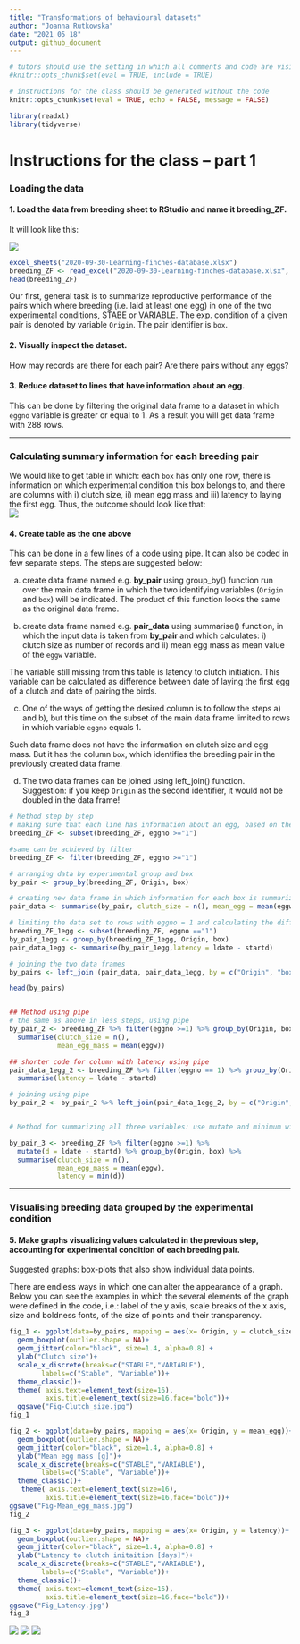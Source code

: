```yaml
---
title: "Transformations of behavioural datasets"
author: "Joanna Rutkowska"
date: "2021 05 18"
output: github_document
---
```



```r
# tutors should use the setting in which all comments and code are visible
#knitr::opts_chunk$set(eval = TRUE, include = TRUE)

# instructions for the class should be generated without the code
knitr::opts_chunk$set(eval = TRUE, echo = FALSE, message = FALSE)

```

```r

library(readxl)
library(tidyverse)

```

# Instructions for the class – part 1
### Loading the data
#### 1.	Load the data from breeding sheet to RStudio and name it **breeding_ZF**. 

It will look like this:

![](breeding-data.png)
```r
excel_sheets("2020-09-30-Learning-finches-database.xlsx")
breeding_ZF <- read_excel("2020-09-30-Learning-finches-database.xlsx", sheet = "breeding")
head(breeding_ZF)

```
Our first, general task is to summarize reproductive performance of the pairs which where breeding (i.e. laid at least one egg) in one of the two experimental conditions, STABE or VARIABLE. The exp. condition of a given pair is denoted by variable `Origin`. The pair identifier is `box`. 


#### 2.	Visually inspect the dataset.

How may records are there for each pair? Are there pairs without any eggs?


#### 3.	Reduce dataset to lines that have information about an egg. 

This can be done by filtering the original data frame to a dataset in which `eggno` variable is greater or equal to 1. As a result you will get data frame with 288 rows.

***

### Calculating summary information for each breeding pair

We would like to get table in which: each `box` has only one row, there is information on which experimental condition this box belongs to, and there are columns with i) clutch size, ii) mean egg mass and iii) latency to laying the first egg. Thus, the outcome should look like that:  
![](summary-table.png)

#### 4.	Create table as the one above 

This can be done in a few lines of a code using pipe. It can also be coded in few separate steps. The steps are suggested below: 


a) create data frame named e.g. **by_pair**  using group_by() function run over the main data frame in which the two identifying variables (`Origin` and `box`) will be indicated. The product of this function looks the same as the original data frame.


b) create data frame named e.g. **pair_data** using summarise() function, in which the input data is taken from **by_pair** and which calculates: i) clutch size as number of records and ii) mean egg mass as mean value of the `eggw` variable.

The variable still missing from this table is latency to clutch initiation. This variable can be calculated as difference between date of laying the first egg of a clutch and date of pairing the birds.

c) One of the ways of getting the desired column is to follow the steps a) and b), but this time on the subset of the main data frame limited to rows in which variable `eggno` equals 1. 
 
Such data frame does not have the information on clutch size and egg mass. But it has the column `box`, which identifies the breeding pair in the previously created data frame. 

d)	The two data frames can be joined using left_join() function. Suggestion: if you keep `Origin` as the second identifier, it would not be doubled in the data frame!


```r
# Method step by step
# making sure that each line has information about an egg, based on the column with egg number
breeding_ZF <- subset(breeding_ZF, eggno >="1")

#same can be achieved by filter
breeding_ZF <- filter(breeding_ZF, eggno >="1")

# arranging data by experimental group and box
by_pair <- group_by(breeding_ZF, Origin, box)

# creating new data frame in which information for each box is summarized (this could be done is separate steps)
pair_data <- summarise(by_pair, clutch_size = n(), mean_egg = mean(eggw))

# limiting the data set to rows with eggno = 1 and calculating the difference between startd and ldate  
breeding_ZF_1egg <- subset(breeding_ZF, eggno =="1")
by_pair_1egg <- group_by(breeding_ZF_1egg, Origin, box)
pair_data_1egg <- summarise(by_pair_1egg,latency = ldate - startd)

# joining the two data frames
by_pairs <- left_join (pair_data, pair_data_1egg, by = c("Origin", "box"))

head(by_pairs)


## Method using pipe
# the same as above in less steps, using pipe
by_pair_2 <- breeding_ZF %>% filter(eggno >=1) %>% group_by(Origin, box) %>% 
  summarise(clutch_size = n(),
            mean_egg_mass = mean(eggw))

## shorter code for column with latency using pipe 
pair_data_1egg_2 <- breeding_ZF %>% filter(eggno == 1) %>% group_by(Origin, box) %>% 
  summarise(latency = ldate - startd)

# joining using pipe
by_pair_2 <- by_pair_2 %>% left_join(pair_data_1egg_2, by = c("Origin", "box"))


# Method for summarizing all three variables: use mutate and minimum with summarise, then you don't have to use left_join

by_pair_3 <- breeding_ZF %>% filter(eggno >=1) %>% 
  mutate(d = ldate - startd) %>% group_by(Origin, box) %>% 
  summarise(clutch_size = n(),
            mean_egg_mass = mean(eggw),
            latency = min(d))

```
***

### Visualising breeding data grouped by the experimental condition
#### 5.	Make graphs visualizing values calculated in the previous step, accounting for experimental condition of each breeding pair. 

Suggested graphs: box-plots that also show individual data points. 

There are endless ways in which one can alter the appearance of a graph. Below you can see the examples in which the several elements of the graph were defined in the code, i.e.: label of the y axis, scale breaks of the x axis, size and boldness fonts, of the size of points and their transparency.

```r

fig_1 <- ggplot(data=by_pairs, mapping = aes(x= Origin, y = clutch_size))+
  geom_boxplot(outlier.shape = NA)+
  geom_jitter(color="black", size=1.4, alpha=0.8) +
  ylab("Clutch size")+
  scale_x_discrete(breaks=c("STABLE","VARIABLE"),
        labels=c("Stable", "Variable"))+
  theme_classic()+
  theme( axis.text=element_text(size=16),
         axis.title=element_text(size=16,face="bold"))+
  ggsave("Fig-Clutch_size.jpg")
fig_1

fig_2 <- ggplot(data=by_pairs, mapping = aes(x= Origin, y = mean_egg))+
  geom_boxplot(outlier.shape = NA)+
  geom_jitter(color="black", size=1.4, alpha=0.8) +
  ylab("Mean egg mass [g]")+
  scale_x_discrete(breaks=c("STABLE","VARIABLE"),
        labels=c("Stable", "Variable"))+
  theme_classic()+
   theme( axis.text=element_text(size=16),
         axis.title=element_text(size=16,face="bold"))+
ggsave("Fig-Mean_egg_mass.jpg")
fig_2

fig_3 <- ggplot(data=by_pairs, mapping = aes(x= Origin, y = latency))+
  geom_boxplot(outlier.shape = NA)+
  geom_jitter(color="black", size=1.4, alpha=0.8) +
  ylab("Latency to clutch initaition [days]")+
  scale_x_discrete(breaks=c("STABLE","VARIABLE"),
        labels=c("Stable", "Variable"))+
  theme_classic()+
  theme( axis.text=element_text(size=16),
         axis.title=element_text(size=16,face="bold"))+
ggsave("Fig_Latency.jpg")
fig_3
```
![](Fig-Clutch_size.jpg)
![](Fig-Mean_egg_mass.jpg)
![](Fig_Latency.jpg)
